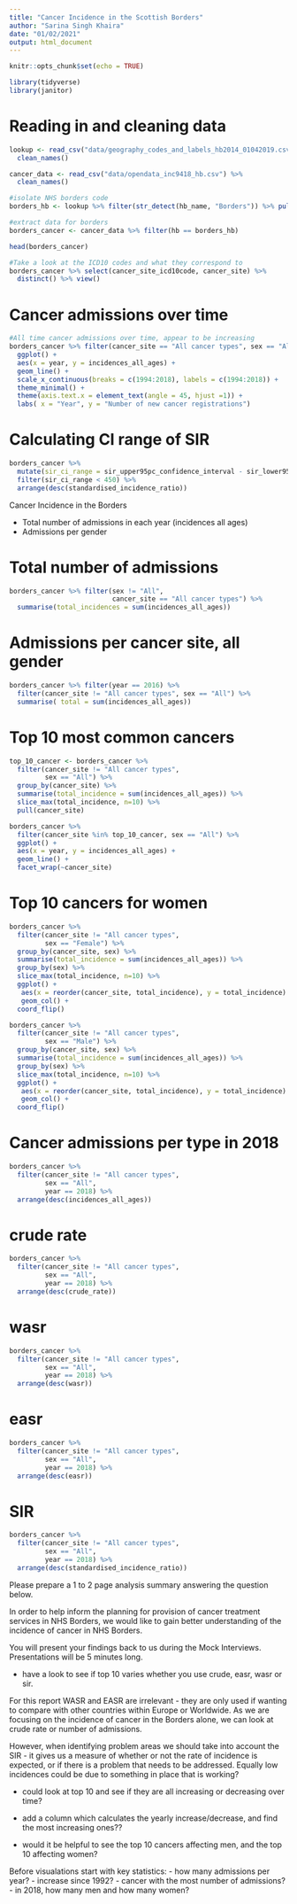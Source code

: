 ```yaml
---
title: "Cancer Incidence in the Scottish Borders"
author: "Sarina Singh Khaira"
date: "01/02/2021"
output: html_document
---
```


```r
knitr::opts_chunk$set(echo = TRUE)
```

```r
library(tidyverse)
library(janitor)
```
# Reading in and cleaning data
```r
lookup <- read_csv("data/geography_codes_and_labels_hb2014_01042019.csv") %>% 
  clean_names()

cancer_data <- read_csv("data/opendata_inc9418_hb.csv") %>%
  clean_names()
```

```r
#isolate NHS borders code
borders_hb <- lookup %>% filter(str_detect(hb_name, "Borders")) %>% pull(hb)

#extract data for borders
borders_cancer <- cancer_data %>% filter(hb == borders_hb)
```

```r
head(borders_cancer)
```



```r
#Take a look at the ICD10 codes and what they correspond to
borders_cancer %>% select(cancer_site_icd10code, cancer_site) %>%
  distinct() %>% view()
```

# Cancer admissions over time
```r
#All time cancer admissions over time, appear to be increasing
borders_cancer %>% filter(cancer_site == "All cancer types", sex == "All") %>%
  ggplot() +
  aes(x = year, y = incidences_all_ages) +
  geom_line() +
  scale_x_continuous(breaks = c(1994:2018), labels = c(1994:2018)) +
  theme_minimal() +
  theme(axis.text.x = element_text(angle = 45, hjust =1)) +
  labs( x = "Year", y = "Number of new cancer registrations")
```

# Calculating CI range of SIR
```r
borders_cancer %>% 
  mutate(sir_ci_range = sir_upper95pc_confidence_interval - sir_lower95pc_confidence_interval) %>%
  filter(sir_ci_range < 450) %>%
  arrange(desc(standardised_incidence_ratio))

```


Cancer Incidence in the Borders

- Total number of admissions in each year (incidences all ages)
- Admissions per gender

# Total number of admissions 

```r
borders_cancer %>% filter(sex != "All", 
                          cancer_site == "All cancer types") %>%
  summarise(total_incidences = sum(incidences_all_ages))
```
# Admissions per cancer site, all gender
```r
borders_cancer %>% filter(year == 2016) %>% 
  filter(cancer_site != "All cancer types", sex == "All") %>% 
  summarise( total = sum(incidences_all_ages))
```

# Top 10 most common cancers

```r
top_10_cancer <- borders_cancer %>% 
  filter(cancer_site != "All cancer types",
         sex == "All") %>%
  group_by(cancer_site) %>%
  summarise(total_incidence = sum(incidences_all_ages)) %>%
  slice_max(total_incidence, n=10) %>%
  pull(cancer_site)

borders_cancer %>%
  filter(cancer_site %in% top_10_cancer, sex == "All") %>%
  ggplot() +
  aes(x = year, y = incidences_all_ages) +
  geom_line() +
  facet_wrap(~cancer_site)
```
# Top 10 cancers for women

```r
borders_cancer %>% 
  filter(cancer_site != "All cancer types",
         sex == "Female") %>%
  group_by(cancer_site, sex) %>%
  summarise(total_incidence = sum(incidences_all_ages)) %>%
  group_by(sex) %>%
  slice_max(total_incidence, n=10) %>%
  ggplot() +
   aes(x = reorder(cancer_site, total_incidence), y = total_incidence) +
   geom_col() +
  coord_flip() 

borders_cancer %>% 
  filter(cancer_site != "All cancer types",
         sex == "Male") %>%
  group_by(cancer_site, sex) %>%
  summarise(total_incidence = sum(incidences_all_ages)) %>%
  group_by(sex) %>%
  slice_max(total_incidence, n=10) %>%
  ggplot() +
   aes(x = reorder(cancer_site, total_incidence), y = total_incidence) +
   geom_col() +
  coord_flip() 
```

# Cancer admissions per type in 2018
```r
borders_cancer %>% 
  filter(cancer_site != "All cancer types",
         sex == "All",
         year == 2018) %>%
  arrange(desc(incidences_all_ages)) 
```
# crude rate

```r
borders_cancer %>% 
  filter(cancer_site != "All cancer types",
         sex == "All",
         year == 2018) %>%
  arrange(desc(crude_rate)) 
```
# wasr

```r
borders_cancer %>% 
  filter(cancer_site != "All cancer types",
         sex == "All",
         year == 2018) %>%
  arrange(desc(wasr)) 
```
# easr

```r
borders_cancer %>% 
  filter(cancer_site != "All cancer types",
         sex == "All",
         year == 2018) %>%
  arrange(desc(easr)) 
```
# SIR
```r

borders_cancer %>% 
  filter(cancer_site != "All cancer types",
         sex == "All",
         year == 2018) %>%
  arrange(desc(standardised_incidence_ratio)) 
```

Please prepare a 1 to 2 page analysis summary answering the question below.

In order to help inform the planning for provision of cancer treatment services in NHS Borders, we would like to gain better understanding of the incidence of cancer in NHS Borders.

You will present your findings back to us during the Mock Interviews. Presentations will be 5 minutes long.



- have a look to see if top 10 varies whether you use crude, easr, wasr or sir. 

For this report WASR and EASR are irrelevant - they are only used if wanting to compare with other countries within Europe or Worldwide. As we are focusing on the incidence of cancer in the Borders alone, we can look at crude rate or number of admissions. 

However, when identifying problem areas we should take into account the SIR - it gives us a measure of whether or not the rate of incidence is expected, or if there is a problem that needs to be addressed. Equally low incidences could be due to something in place that is working?



- could look at top 10 and see if they are all increasing or decreasing over time?
- add a column which calculates the yearly increase/decrease, and find the most increasing ones??

- would it be helpful to see the top 10 cancers affecting men, and the top 10 affecting women? 

Before visualations start with key statistics:
- how many admissions per year?
- increase since 1992?
- cancer with the most number of admissions?
- in 2018, how many men and how many women?
